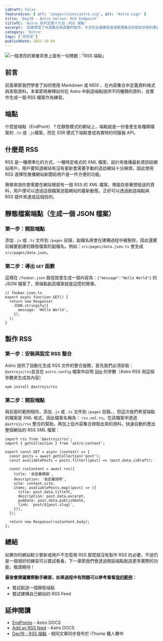 ```yaml
---
isDraft: false
featureIcon: { url: 'images/icons/astro.svg', alt: 'Astro Logo' }
title: 'Day19 - Astro Series: RSS Endpoint'
titleTC: 'Astro 系列文第十九日：RSS 端點'
excerpt: '前面學習了內容集合與頁籤的製作，今天的主題練習透過整理集合抓取到的資料更進一步製作分類功能頁面。'
category: 'Astro'
tags: ['系列文']
publishDate: 2023-10-04
---
```


![一個漂亮的漸層背景上面有一句標題：「RSS 端點」](./day19-rss-endpoint.webp)

## 前言

前面章節我們學會了如何使用 Markdown 或 MDX 、在內容集合中定義資料格式與索取資料。本章節將解釋如何在 Astro 中創造端點提供不同種類的資料，並實作生成一個 RSS 檔案作為練習。

## 端點

什麼是端點（EndPoint）？在靜態模式的網站上，端點就是一份會產生各種類檔案的 `.ts` 或 `.js`檔案，而在 SSR 模式下端點會成為實時的伺服器 API。

## 什麼是 RSS

RSS 是一種標準化的方式，一種特定格式的 XML 檔案，設計來推播最新資訊給網站用戶，用戶要知道網站有沒有更新會需要手動的造訪網站十分麻煩，因此使用 RSS 選擇性推播網站新聞給用戶是一件方便的功能。

簡單來說你會需要在網站根部有一個 RSS 的 XML 檔案，裡面存放著想發送的資料，用戶便可以透過這個檔案追蹤網站的最新動態。正好可以透過創造端點與 RSS 插件來達成這個目的。

## 靜態檔案端點（生成一個 JSON 檔案）

### 第一步：開設端點

添加 `.js` 或 `.ts` 文件到 `/pages` 目錄，副檔名將會在建構過程中被刪除，因此還要前綴要創建的靜態檔案的副檔名。例如：`src/pages/data.json.ts` 會生成 `src/pages/data.json`。

### 第二步：導出 `GET` 函數

這樣在 `/foobar.json` 路徑就會生成一個內容為：`{"message":"Hello World"}` 的 JSON 檔案了，用端點創造檔案就是這麼的簡單。

```tsx
// foobar.json.ts
export async function GET() {
  return new Response(
    JSON.stringify({
      message: 'Hello World',
    }),
  );
}
```

## 製作 RSS

### 第一步：安裝與設定 RSS 整合

Astro 提供了自動化生成 RSS 文件的整合服務，首先我們必須安裝：`@astrojs/rss`並且在 `astro.config` 檔案中註明 [Site](https://docs.astro.build/en/reference/configuration-reference/#site) 的參數（Astro RSS 用這個參數來生成其內容）

```bash
npm install @astrojs/rss
```

### 第二步：開設端點

與前面的範例相同，添加 `.js` 或 `.ts` 文件到 `/pages` 目錄。，但這次我們希望端點的檔案是 XML 格式，因此檔案名稱為： `rss.xml.ts`。在該檔案中透過 `@astrojs/rss` 整合的幫助，再加上從內容集合撈取出來的資料，快速自動的產出整個網站的 RSS XML 檔案：

```tsx
import rss from '@astrojs/rss';
import { getCollection } from 'astro:content';

export const GET = async (context) => {
  const posts = await getCollection('post');
  const avaliablePosts = posts.filter((post) => !post.data.isDraft);

  const rssContent = await rss({
    title: '自定義標題',
    description: '自定義說明',
    site: context.site,
    items: avaliablePosts.map((post) => ({
      title: post.data.titleTC,
      description: post.data.excerpt,
      pubDate: post.data.publishDate,
      link: `post/${post.slug}`,
    })),
  });

  return new Response(rssContent.body);
};
```

## 總結

如果你的網站較少更新或用戶不怎麼用 RSS 那麼就沒有製作 RSS 的必要，不過仍是一個很好的練習可以嘗試看看，下一章節我們會透過開設端點創造更多實際的功能，敬請期待！

**最後會建議實際動手練習，如果過程中有問題可以參考看看[我的範例](https://github.com/riceball-tw/astro-blog/blob/main/src/pages/rss.xml.ts)：**

- 嘗試創造一個靜態端點
- 嘗試建構自己網站的 RSS Feed

## 延伸閱讀

- [EndPoints](https://docs.astro.build/en/core-concepts/endpoints/) - Astro DOCS
- [Add an RSS feed](https://docs.astro.build/en/guides/rss/) - Astro DOCS
- [Day19 - RSS 端點](https://ithelp.ithome.com.tw/articles/10334280) - 相同文章同步發布於 iThome 鐵人賽中
